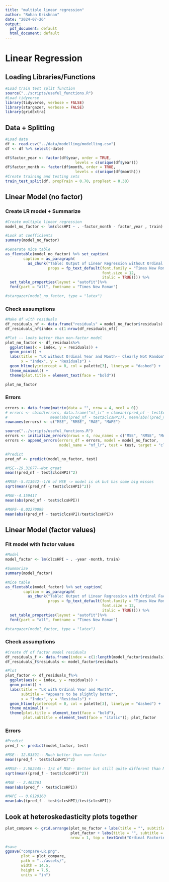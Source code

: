 ```yaml
---
title: "multiple linear regression"
author: "Rohan Krishnan"
date: "2024-07-26"
output:
  pdf_document: default
  html_document: default
---
```

# Linear Regression

## Loading Libraries/Functions
```r
#Load train test split function
source("../scripts/useful_functions.R")
#Load tidyverse
library(tidyverse, verbose = FALSE)
library(stargazer, verbose = FALSE)
library(gridExtra)
```

## Data + Splitting 
```r
#Load data
df <- read.csv("../data/modelling/modelling.csv")
df <- df %>% select(-date)

df$factor_year <- factor(df$year, order = TRUE, 
                               levels = c(unique(df$year)))
df$factor_month <- factor(df$month, order = TRUE, 
                               levels = c(unique(df$month)))
#Create training and testing sets
train_test_split(df, propTrain = 0.70, propTest = 0.30)

```

## Linear Model (no factor)

### Create LR model + Summarize
```r
#Create multiple linear regression
model_no_factor <- lm(clcsHPI ~ . -factor_month - factor_year , train)

#Look at coefficients
summary(model_no_factor)

#Generate nice table
as_flextable(model_no_factor) %>% set_caption(
        caption = as_paragraph(
          as_chunk("Table: Output of Linear Regression without Ordinal Factors of Year and Month Features",
                   props = fp_text_default(font.family = "Times New Roman",
                                           font.size = 12,
                                           italic = TRUE)))) %>%
  set_table_properties(layout = "autofit")%>%
  font(part = "all", fontname = "Times New Roman")

#stargazer(model_no_factor, type = "latex")

```

### Check assumptions
```r
#Make df with residuals
df_residuals_nf <- data.frame("residuals" = model_no_factor$residuals)
df_residuals_nf$index = c(1:nrow(df_residuals_nf))

#Plot -- looks better than non-factor model
plot_no_factor <- df_residuals%>%
  ggplot(aes(x = index, y = residuals)) +
  geom_point() +
  labs(title = "LR without Ordinal Year and Month-- Clearly Not Random",
       x = "Index", y = "Residuals") + 
  geom_hline(yintercept = 0, col = palette[3], linetype = "dashed") + 
  theme_minimal() + 
  theme(plot.title = element_text(face = "bold"))

plot_no_factor
```

### Errors
```r
errors <- data.frame(matrix(data = "", nrow = 4, ncol = 0))
# errors <- cbind(errors, data.frame("nf_lr" = c(mean((pred_nf - test$clcsHPI)^2), sqrt(mean((pred_nf - test$clcsHPI)^2)), 
#                   mean(abs(pred_nf - test$clcsHPI)), mean(abs((pred_nf - test$clcsHPI)/test$clcsHPI)))))
rownames(errors) <- c("MSE", "RMSE", "MAE", "MAPE")

source("../scripts/useful_functions.R")
errors <- initialize_errors(nrows = 4, row_names = c("MSE", "RMSE", "MAE", "MAPE"))
errors <- append_errors(errors_df = errors, model = model_no_factor,
                        model_name = "nf_lr", test = test, target = "clcsHPI")

#Predict
pred_nf <- predict(model_no_factor, test)

#MSE--29.31077--Not great
mean((pred_nf - test$clcsHPI)^2)

#RMSE--5.413942--1/6 of MSE -> model is ok but has some big misses
sqrt(mean((pred_nf - test$clcsHPI)^2))

#MAE--4.159417
mean(abs(pred_nf - test$clcsHPI))

#MAPE--0.02270099
mean(abs((pred_nf - test$clcsHPI)/test$clcsHPI))
```

## Linear Model (factor values)

### Fit model with factor values
```r
#Model
model_factor <- lm(clcsHPI ~ . -year -month, train)

#Summarize
summary(model_factor)

#Nice table
as_flextable(model_factor) %>% set_caption(
        caption = as_paragraph(
          as_chunk("Table: Output of Linear Regression with Ordinal Factors of Year and Month Features",
                   props = fp_text_default(font.family = "Times New Roman",
                                           font.size = 12,
                                           italic = TRUE)))) %>%
  set_table_properties(layout = "autofit")%>%
  font(part = "all", fontname = "Times New Roman")

#stargazer(model_factor, type = "latex")
```

### Check assumptions
```r
#Create df of factor model residuals
df_residuals_f <- data.frame(index = c(1:length(model_factor$residuals)))
df_residuals_f$residuals <- model_factor$residuals

#Plot
plot_factor <- df_residuals_f%>%
  ggplot(aes(x = index, y = residuals)) +
  geom_point() +
  labs(title = "LR with Ordinal Year and Month",
       subtitle = "Appears to be slightly better",
       x = "Index", y = "Residuals") + 
  geom_hline(yintercept = 0, col = palette[3], linetype = "dashed") + 
  theme_minimal() + 
  theme(plot.title = element_text(face = "bold"),
        plot.subtitle = element_text(face = "italic")); plot_factor
```

### Errors
```r
#Predict
pred_f <- predict(model_factor, test)

#MSE-- 12.83391-- Much better than non-factor
mean((pred_f - test$clcsHPI)^2)

#RMSE-- 3.582445-- 1/4 of MSE-- Better but still quite different than MSE
sqrt(mean((pred_f - test$clcsHPI)^2))

#MAE -- 2.403261
mean(abs(pred_f - test$clcsHPI))

#MAPE -- 0.0128168
mean(abs((pred_f - test$clcsHPI)/test$clcsHPI))

```


## Look at heteroskedasticity plots together
```r
plot_compare <- grid.arrange(plot_no_factor + labs(title = "", subtitle = ""), 
                             plot_factor + labs(title = "", subtitle = ""), 
                             nrow = 1, top = textGrob("Ordinal Factoring of Month and Year Features: \n Factoring (Right) seems to look more random than no factoring (left)", gp=gpar(fontsize=15,font=3)))

#save
ggsave("compare-LR.png",
       plot = plot_compare,
       path = "../assets/",
       width = 14.5,
       height = 7.5,
       units = "in")
```


